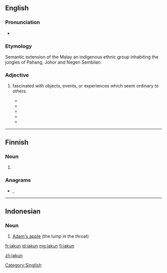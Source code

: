 ==English==

===Pronunciation===
* {{IPA|/dʒʌkun/|lang=en}}

===Etymology===
Semantic extension of the Malay {{w|Jakun people|''Jakun''}} an indigenous ethnic group inhabiting the jungles of Pahang, Johor and Negeri Sembilan.

===Adjective===
{{en-adj}}

# {{lb|en|informal|derogatory|Singapore}} fascinated with objects, events, or experiences which seem ordinary to others.
#* {{quote-book|date=February 9, 2009|title=The Jakun Tourist A Jakun Tourist’s Worst Nightmare…|
|passage=A '''jakun''' tourist’s worst nightmare…is an idiot who simply cannot see that people want to take photographs & simply stands right in front of the object jakun tourists want to photograph, & lingers around it.}}
#* {{quote-book|date=May 17, 2013|author=Joel Wong|title=ONE Asia MMA Summit 2013: The Recap|
|passage=Yes, it was one of the many '''jakun''' moments I had while in Singapore.}}
#* {{quote-book|date=December 26, 2015|author=The Halal Food Blog|title= Jinjja Chicken
|passage=And it’s popular foods in Korean culture that apparently so many of our readers are familiar with it all! But of course, we all '''jakun''' lah LOL.}}
#* {{quote-book|ate=June 26, 2015|author=shaolintiger|title= Frog Porridge, Chicken Rice & the Journey Home
|passage=Sorry so '''jakun''', need to post a picture of my Uber because it looks like a Bentley.}}
#* {{quote-book|date=March 18, 2016|author=fatinabilaah||title= [Twitter feed]|passage=I was so '''jakun''' with the pen thingy and this happened hehe I feel like a kid.}}

[[Category:Singlish]]

----

==Finnish==

===Noun===
{{head|fi|noun form}}

# {{fi-form of|jakku|case=genitive|pl=singular}}

===Anagrams===
* {{l|fi|jukan}}, {{l|fi|kujan}}

----

==Indonesian==

===Noun===
{{id-noun}}

# [[Adam's apple]] (the lump in the throat)

{{tbot entry|Indonesian|Adam's apple|2009|January|id}}

[[fr:jakun]]
[[id:jakun]]
[[mg:jakun]]
[[fi:jakun]]


[[zh:jakun]]